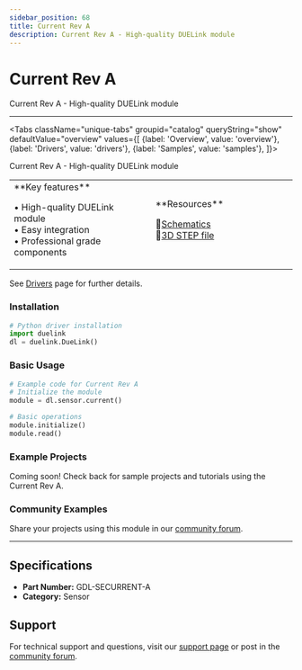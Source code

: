 ```yaml
---
sidebar_position: 68
title: Current Rev A
description: Current Rev A - High-quality DUELink module
---
```



# Current Rev A

<ProductImageSelector 
  partNumber="securrent-a"
  productName="Current Rev A"
/>

Current Rev A - High-quality DUELink module

---

<Tabs className="unique-tabs" groupid="catalog" queryString="show" defaultValue="overview"
  values={[
    {label: 'Overview', value: 'overview'},
    {label: 'Drivers', value: 'drivers'},
    {label: 'Samples', value: 'samples'},
  ]}>

<TabItem value="overview">

Current Rev A - High-quality DUELink module

<table><td width='50%'>
**Key features**

• High-quality DUELink module<br/>
• Easy integration<br/>
• Professional grade components<br/>

</td><td width='50%'>
**Resources**
 
📄[Schematics](/static/sch/securrent-a.pdf)<br/>
🔩[3D STEP file](/static/3d/SECURRENT-A.step)<br/>

</td></table>

</TabItem>

<TabItem value="drivers">

See [Drivers](../../engine/drivers) page for further details.

### Installation

```python
# Python driver installation
import duelink
dl = duelink.DueLink()
```

### Basic Usage

```python
# Example code for Current Rev A
# Initialize the module
module = dl.sensor.current()

# Basic operations
module.initialize()
module.read()
```

</TabItem>

<TabItem value="samples">

### Example Projects

Coming soon! Check back for sample projects and tutorials using the Current Rev A.

### Community Examples

Share your projects using this module in our [community forum](https://forums.ghielectronics.com).

</TabItem>

</Tabs>

---

## Specifications

- **Part Number:** GDL-SECURRENT-A
- **Category:** Sensor

## Support

For technical support and questions, visit our [support page](../../support) or post in the [community forum](https://forums.ghielectronics.com).
